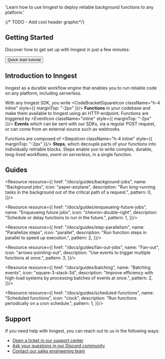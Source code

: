 
  'Learn how to use Inngest to deploy reliable background functions to any platform.'

{/* <HeroPattern/> TODO - Add cool header graphic*/}

<Home/>

## Getting Started

Discover how to get set up with Inngest in just a few minutes:

<div className="not-prose mb-16 mt-6 flex gap-3">
  <Button  href="/docs/quick-start" arrow="right">Quick start tutorial</Button>
</div>

## Introduction to Inngest

Inngest as a durable workflow engine that enables you to run reliable code on any platform, including serverless.

With any Inngest SDK, you write <CodeBracketSquareIcon className="h-4 inline" style={{ marginTop: "-2px" }}/> **Functions** in your codebase and make them available to Inngest using an HTTP endpoint. Functions are triggered by <EventIcon className="inline" style={{ marginTop: "-2px" }}/> **Events** which can be sent with our SDKs, via a regular POST request, or can come from an external source such as webhooks.

Functions are composed of <StepsIcon className="h-4 inline" style={{ marginTop: "-2px" }}/> **Steps**, which decouple parts of your functions into individually retriable blocks. Steps enable yuo to write complex, durable, long-lived workflows, _event on serverless_, in a single function.

## Guides

<ResourceGrid cols={3}>

<Resource resource={{
  href: "/docs/guides/background-jobs",
  name: "Background jobs",
  icon: "paper-airplane",
  description: "Run long-running tasks in the background out of the critical path of a request.",
  pattern: 0,
}}/>

<Resource resource={{
  href: "/docs/guides/enqueueing-future-jobs",
  name: "Enqueueing future jobs",
  icon: "chevron-double-right",
  description: "Schedule or delay functions to run in the future.",
  pattern: 1,
}}/>

<Resource resource={{
  href: "/docs/guides/step-parallelism",
  name: "Parallelize steps",
  icon: "parallel",
  description: "Run function steps in parallel to speed up execution.",
  pattern: 2,
}}/>

<Resource resource={{
  href: "/docs/guides/fan-out-jobs",
  name: "Fan-out",
  icon: "arrows-pointing-out",
  description: "Use events to trigger multiple functions at once.",
  pattern: 3,
}}/>

<Resource resource={{
  href: "/docs/guides/batching",
  name: "Batching events",
  icon: "square-3-stack-3d",
  description: "Improve efficiency with high-load systems by processing batches of events at once.",
  pattern: 2,
}}/>

<Resource resource={{
  href: "/docs/guides/scheduled-functions",
  name: "Scheduled functions",
  icon: "clock",
  description: "Run functions periodically on a cron schedule.",
  pattern: 1,
}}/>

</ResourceGrid>

## Support

If you need help with Inngest, you can reach out to us in the following ways:

* [Open a ticket in our support center](https://app.inngest.com/support)
* [Ask your questions in our Discord community](/discord)
* [Contact our sales engineering team](/contact?ref=docs)
